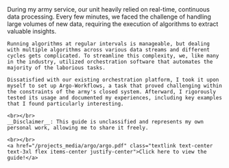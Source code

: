 

<MarkdownLayout headline="Real-time<strong>&nbspData Science Workflows&nbsp</strong>on Kubernetes.">
    During my army service, our unit heavily relied on real-time, continuous data processing. Every few minutes, we faced the challenge of handling large volumes of new data, requiring the execution of algorithms to extract valuable insights.

    Running algorithms at regular intervals is manageable, but dealing with multiple algorithms across various data streams and different cycles gets complicated. To streamline this complexity, we, like many in the industry, utilized orchestration software that automates the majority of the laborious tasks.

    Dissatisfied with our existing orchestration platform, I took it upon myself to set up Argo-Workflows, a task that proved challenging within the constraints of the army's closed system. Afterward, I rigorously tested its usage and documented my experiences, including key examples that I found particularly interesting.

    <br></br>
    __Disclaimer__: This guide is unclassified and represents my own personal work, allowing me to share it freely.

    <br></br>
    <a href="/projects_media/argo/argo.pdf" class="textlink text-center text-3xl flex items-center justify-center">Click here to view the guide!</a>
</MarkdownLayout>



